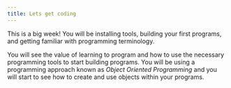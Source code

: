 ```yaml
---
title: Lets get coding
---
```



This is a big week! You will be installing tools, building your first programs, and getting familiar with programming terminology. 

You will see the value of learning to program and how to use the necessary programming tools to start building programs. You will be using a programming approach known as *Object Oriented Programming* and you will start to see how to create and use objects within your programs. 